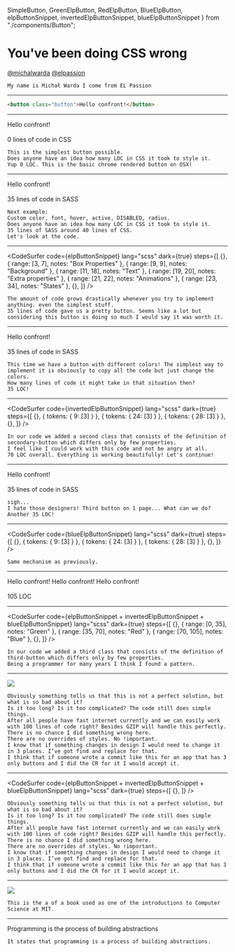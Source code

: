   SimpleButton, 
  GreenElpButton, 
  RedElpButton, 
  BlueElpButton,
  elpButtonSnippet, 
  invertedElpButtonSnippet,
  blueElpButtonSnippet
} from "./components/Button";


# You've been doing CSS wrong
<div>
  <A href="https://twitter.com/michalwarda">@michalwarda</A>
  <A style={{ marginLeft: '5px' }} href="https://twitter.com/elpassion">@elpassion</A>
</div>

```notes
My name is Michał Warda I come from EL Passion 
```

---

```html
<button class="button">Hello confront!</button>
```

---

<Appear>
  <SimpleButton>Hello confront!</SimpleButton>
  <div><br /> 0 lines of code in CSS</div>
</Appear>

```notes
This is the simplest button possible.
Does anyone have an idea how many LOC in CSS it took to style it.
Yup 0 LOC. This is the basic chrome rendered button on OSX!
```

---

<Appear>
  <GreenElpButton>Hello confront!</GreenElpButton>
  <div><br /> 35 lines of code in SASS</div>
</Appear>

```notes
Next example:
Custom color, font, hover, active, DISABLED, radius.
Does anyone have an idea how many LOC in CSS it took to style it.
35 lines of SASS around 40 lines of CSS.
Let's look at the code.
```

---

<CodeSurfer
  code={elpButtonSnippet}
  lang="scss"
  dark={true}
  steps={[
    {},
    { range: [3, 7], notes: "Box Properties" },
    { range: [9, 9], notes: "Background" },
    { range: [11, 18], notes: "Text" },
    { range: [19, 20], notes: "Extra properties" },
    { range: [21, 22], notes: "Animations" },
    { range: [23, 34], notes: "States" },
    {},
  ]}
/>

```notes
The amount of code grows drastically whenever you try to implement anything. even the simplest stuff.
35 lines of code gave us a pretty button. Seems like a lot but considering this button is doing so much I would say it was worth it.
```

---

<Appear>
  <RedElpButton>Hello confront!</RedElpButton>
  <div><br /> 35 lines of code in SASS</div>
</Appear>

```notes
This time we have a button with different colors! The simplest way to implement it is obviously to copy all the code but just change the colors.
How many lines of code it might take in that situation then?
35 LOC!
```

---

<CodeSurfer
  code={invertedElpButtonSnippet}
  lang="scss"
  dark={true}
  steps={[
    {},
    { tokens: { 9: [3] } },
    { tokens: { 24: [3] } },
    { tokens: { 28: [3] } },
    {},
  ]}
/>


```notes
In our code we added a second class that consists of the definition of secondary-button which differs only by few properties.
I feel like I could work with this code and not be angry at all.
70 LOC overall. Everything is working beautifully! Let's continue!
```

---

<Appear>
  <BlueElpButton>Hello confront!</BlueElpButton>
  <div><br /> 35 lines of code in SASS</div>
</Appear>

```notes
sigh...
I hate those designers! Third button on 1 page... What can we do?
Another 35 LOC!
```

---

<CodeSurfer
  code={blueElpButtonSnippet}
  lang="scss"
  dark={true}
  steps={[
    {},
    { tokens: { 9: [3] } },
    { tokens: { 24: [3] } },
    { tokens: { 28: [3] } },
    {},
  ]}
/>


```notes
Same mechanism as previously. 
```

---

<div>
  <GreenElpButton>Hello confront!</GreenElpButton>
  <RedElpButton>Hello confront!</RedElpButton>
  <BlueElpButton>Hello confront!</BlueElpButton>
</div>
<br/>
105 LOC

---

<CodeSurfer
  code={elpButtonSnippet + invertedElpButtonSnippet + blueElpButtonSnippet}
  lang="scss"
  dark={true}
  steps={[
    {},
    { range: [0, 35], notes: "Green" },
    { range: [35, 70], notes: "Red" },
    { range: [70, 105], notes: "Blue" },
    {},
  ]}
/>

```notes
In our code we added a third class that consists of the definition of third-button which differs only by few properties.
Being a programmer for many years I think I found a pattern.
```

---

<Image src='done.png' size="contain" />

```notes
Obviously something tells us that this is not a perfect solution, but what is so bad about it?
Is it too long? Is it too complicated? The code still does simple things.
After all people have fast internet currently and we can easily work with 100 lines of code right? Besides GZIP will handle this perfectly.
There is no chance I did something wrong here.
There are no overrides of styles. No !important.
I know that if something changes in design I would need to change it in 3 places. I’ve got find and replace for that.
I think that if someone wrote a commit like this for an app that has 3 only buttons and I did the CR for it I would accept it.
```

---

<CodeSurfer
  code={elpButtonSnippet + invertedElpButtonSnippet + blueElpButtonSnippet}
  lang="scss"
  dark={true}
  steps={[
    {},
  ]}
/>


```notes
Obviously something tells us that this is not a perfect solution, but what is so bad about it?
Is it too long? Is it too complicated? The code still does simple things.
After all people have fast internet currently and we can easily work with 100 lines of code right? Besides GZIP will handle this perfectly.
There is no chance I did something wrong here.
There are no overrides of styles. No !important.
I know that if something changes in design I would need to change it in 3 places. I’ve got find and replace for that.
I think that if someone wrote a commit like this for an app that has 3 only buttons and I did the CR for it I would accept it.
```

---

<Image src='calm_down.png' size="contain" />

```notes
This is the a of a book used as one of the introductions to Computer Science at MIT.
```

---

Programming is the process of building abstractions

```notes
It states that programming is a process of building abstractions.
```